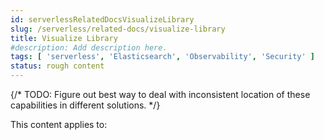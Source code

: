 ```yaml
---
id: serverlessRelatedDocsVisualizeLibrary
slug: /serverless/related-docs/visualize-library
title: Visualize Library
#description: Add description here.
tags: [ 'serverless', 'Elasticsearch', 'Observability', 'Security' ]
status: rough content
---
```


{/* TODO: Figure out best way to deal with inconsistent location of these capabilities in different solutions. */}


<RoughContent />

This content applies to: <DocBadge template="elasticsearch" /> <DocBadge template="observability" /> <DocBadge template="security" /> 
